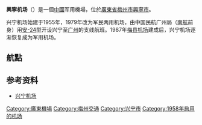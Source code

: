 {{expand|time=2009-07-07T05:35:31+00:00}}
{{Infobox Airport |
 airport_name = 興寧機場 |
 photo = |
 type = 軍用 |
 run by =  |
 city = [[廣東省|廣東省]][[興寧市|興寧市]] |
 opened = 1958年|
 elevation = | 
 distance_to_city = |
 IATA = XIN|
 ICAO = ZGXN|
 coordinates={{coord|24|9|36|N|115|45|00|E|type:airport}}|
 runway1_heading = 15/33|
 runway1_feet =  8553.6|
 runway1_meter =  2600|
 runway1_surface = 混凝土|
}}

'''興寧机场'''（{{airport codes|XIN|ZGXN}}）是一個[[中國|中國]]军用機場，位於[[廣東省|廣東省]][[梅州市|梅州市]][[興寧市|興寧市]]。

兴宁机场始建于1955年，1979年改为军民两用机场，由中国民航广州局（[[南航|南航]]前身）用[[安-24|安-24]]型开设兴宁至[[广州|广州]]的支线航班。1987年[[梅县机场|梅县机场]]建成后，兴宁机场逐渐恢复成为军用机场。

==航點==
{{coord|24.156485|115.753891}}

==参考资料==
*[https://web.archive.org/web/20100424194941/http://www.gd-info.gov.cn/shtml/meizhou/mzsz/15%E4%BA%A4%E9%80%9A%E3%80%80%E9%82%AE%E7%94%B5/150104.htm 兴宁机场]
{{中国人民解放军机场}}

[[Category:廣東機場|Category:廣東機場]]
[[Category:梅州交通|Category:梅州交通]]
[[Category:兴宁市|Category:兴宁市]]
[[Category:1958年启用的机场|Category:1958年启用的机场]]
